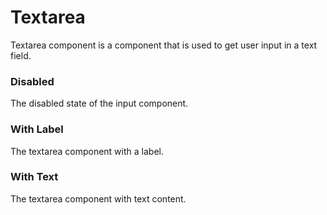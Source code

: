

<Meta title="Textarea" name="Docs" />

# Textarea

Textarea component is a component that is used to get user input in a text
field.

<Canvas>
	<Story of={TextareaStories.valid} />
</Canvas>

<Canvas>
	<Story of={TextareaStories.isInvalid} />
</Canvas>

### Disabled

The disabled state of the input component.

<Canvas>
	<Story of={TextareaDisabledStories.disabled} />
</Canvas>

### With Label

The textarea component with a label.

<Canvas>
	<Story of={TextareaWithLabelStories.valid} />
</Canvas>

<Canvas>
	<Story of={TextareaWithLabelStories.IsInvalid} />
</Canvas>

### With Text

The textarea component with text content.

<Canvas>
	<Story of={TextareaWithTextStories.valid} />
</Canvas>

<Canvas>
	<Story of={TextareaWithTextStories.isInvalid} />
</Canvas>
